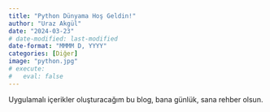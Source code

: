 ```yaml
---
title: "Python Dünyama Hoş Geldin!"
author: "Uraz Akgül"
date: "2024-03-23"
# date-modified: last-modified
date-format: "MMMM D, YYYY"
categories: [Diğer]
image: "python.jpg"
# execute:
#   eval: false
---
```


Uygulamalı içerikler oluşturacağım bu blog, bana günlük, sana rehber olsun.
